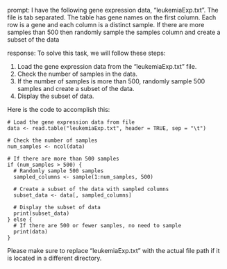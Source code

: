 prompt:
I have the following gene expression data, "leukemiaExp.txt". The file is tab separated. The table has gene names on the first column. Each row is a gene and each column is a distinct sample.  If there are more samples than 500 then randomly sample the samples column and create a subset of the data

response:
To solve this task, we will follow these steps:

1. Load the gene expression data from the "leukemiaExp.txt" file.
2. Check the number of samples in the data.
3. If the number of samples is more than 500, randomly sample 500 samples and create a subset of the data.
4. Display the subset of data.

Here is the code to accomplish this:

```
# Load the gene expression data from file
data <- read.table("leukemiaExp.txt", header = TRUE, sep = "\t")

# Check the number of samples
num_samples <- ncol(data)

# If there are more than 500 samples
if (num_samples > 500) {
  # Randomly sample 500 samples
  sampled_columns <- sample(1:num_samples, 500)
  
  # Create a subset of the data with sampled columns
  subset_data <- data[, sampled_columns]
  
  # Display the subset of data
  print(subset_data)
} else {
  # If there are 500 or fewer samples, no need to sample
  print(data)
}
```

Please make sure to replace "leukemiaExp.txt" with the actual file path if it is located in a different directory.
